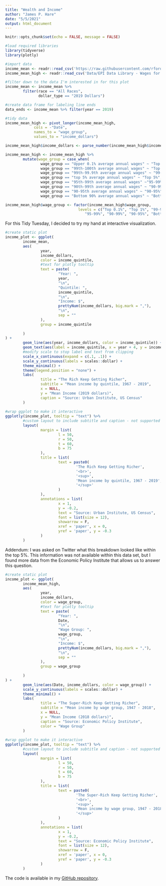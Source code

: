```yaml
---
title: "Wealth and Income"
author: "James P. Hare"
date: "5/5/2021"
output: html_document
---
```


```r
knitr::opts_chunk$set(echo = FALSE, message = FALSE)

#load required libraries
library(tidyverse)
library(plotly)

#import data
income_mean <- readr::read_csv('https://raw.githubusercontent.com/rfordatascience/tidytuesday/master/data/2021/2021-02-09/income_mean.csv')
income_mean_high <- readr::read_csv('Data/EPI Data Library - Wages for Top 1.0, 0.1 and Bottom 90.csv')
```

```r
#filter down to the data I'm interested in for this plot
income_mean <- income_mean %>%
        filter(race == "All Races",
               dollar_type == "2019 Dollars")

#create data frame for labeling line ends
data_ends <- income_mean %>% filter(year == 2019)

#tidy data
income_mean_high <- pivot_longer(income_mean_high, 
             cols = -"Date", 
             names_to = "wage_group", 
             values_to = "income_dollars")

income_mean_high$income_dollars <- parse_number(income_mean_high$income_dollars)

income_mean_high <- income_mean_high %>% 
        mutate(wage_group = case_when(
                wage_group == "Upper 0.1% average annual wages" ~ "Top 0.1%",
                wage_group == "99th-100th average annual wages" ~ "Top 1%",
                wage_group == "99th-99.9th average annual wages" ~ "99-99.9%",
                wage_group == "top 5% average annual wages" ~ "Top 5%",
                wage_group == "95th-99th average annual wages" ~"95-99%",
                wage_group == "90th-99th average annual wages" ~ "90-99%",
                wage_group == "90-95th average annual wages" ~ "90-95%",
                wage_group == "Bottom 90% average annual wages" ~ "Bottom 90%"))

income_mean_high$wage_group <- factor(income_mean_high$wage_group, 
                                 levels = c("Top 0.1%", "Top 1%", "99-99.9%", "Top 5%",
                                    "95-99%", "90-99%", "90-95%", "Bottom 90%"))
```

For this Tidy Tuesday, I decided to try my hand at interactive visualization.

```r

#create static plot
income_plot <- ggplot(
        income_mean,
        aes(
                year,
                income_dollars,
                color = income_quintile,
                #text for plotly tooltip
                text = paste(
                        "Year: ",
                        year,
                        "\n",
                        "Quintile: ",
                        income_quintile,
                        "\n",
                        "Income: $",
                        prettyNum(income_dollars, big.mark = ","),
                        "\n",
                        sep = ""
                ),
                group = income_quintile
                
        )
) +
        geom_line(aes(year, income_dollars, color = income_quintile)) +
        geom_text(aes(label = income_quintile, x = year + 4, y = income_dollars), data = data_ends) +
        #modify scale to stop label end text from clipping
        scale_x_continuous(expand = c(.1, .1)) +
        scale_y_continuous(labels = scales::dollar) +
        theme_minimal() +
        theme(legend.position = "none") +
        labs(
                title = "The Rich Keep Getting Richer",
                subtitle = "Mean income by quintile, 1967 - 2019",
                x = NULL,
                y = "Mean Income (2019 dollars)",
                caption = "Source: Urban Institute, US Census"
        )
       
#wrap ggplot to make it interactive
ggplotly(income_plot, tooltip = "text") %>%
        #custom layout to include subtitle and caption - not supported by plotly
        layout(
                margin = list(
                        l = 50,
                        r = 50,
                        t = 60,
                        b = 75
                ),
                title = list(
                        text = paste0(
                                'The Rich Keep Getting Richer',
                                '<br>',
                                '<sup>',
                                'Mean income by quintile, 1967 - 2019',
                                '</sup>'
                        )
                ),
                annotations = list(
                        x = 1,
                        y = -0.2,
                        text = "Source: Urban Institute, US Census",
                        font = list(size = 12),
                        showarrow = F,
                        xref = 'paper', x = 0,
                        yref = 'paper', y = -0.3
                )
        )

```

Addendum: I was asked on Twitter what this breakdown looked like within the top 5%. This information was not available within this data set, but I found more data from the Economic Policy Institute that allows us to answer this question.

```r

#create static plot
income_plot <- ggplot(
        income_mean_high,
        aes(
                year,
                income_dollars,
                color = wage_group,
                #text for plotly tooltip
                text = paste(
                        "Year: ",
                        Date,
                        "\n",
                        "Wage Group: ",
                        wage_group,
                        "\n",
                        "Income: $",
                        prettyNum(income_dollars, big.mark = ","),
                        "\n",
                        sep = ""
                ),
                group = wage_group
                
        )
) +
        geom_line(aes(Date, income_dollars, color = wage_group)) +
        scale_y_continuous(labels = scales::dollar) +
        theme_minimal() +
        labs(
                title = "The Super-Rich Keep Getting Richer",
                subtitle = "Mean income by wage group, 1947 - 2018",
                x = NULL,
                y = "Mean Income (2018 dollars)",
                caption = "Source: Economic Policy Institute",
                color = "Wage Group"
        )
       
#wrap ggplot to make it interactive
ggplotly(income_plot, tooltip = "text") %>%
        #custom layout to include subtitle and caption - not supported by plotly
        layout(
                margin = list(
                        l = 50,
                        r = 50,
                        t = 60,
                        b = 75
                ),
                title = list(
                        text = paste0(
                                'The Super-Rich Keep Getting Richer',
                                '<br>',
                                '<sup>',
                                'Mean income by wage group, 1947 - 2018',
                                '</sup>'
                        )
                ),
                annotations = list(
                        x = 1,
                        y = -0.2,
                        text = "Source: Economic Policy Institute",
                        font = list(size = 12),
                        showarrow = F,
                        xref = 'paper', x = 0,
                        yref = 'paper', y = -0.3
                )
        )

```
The code is available in my [GitHub repository](https://github.com/jamesphare/tidytuesday/blob/master/20210209_wealth_income/wealth_income.rmd).